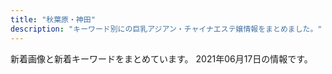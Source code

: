 ```yaml
---
title: "秋葉原・神田"
description: "キーワード別にの巨乳アジアン・チャイナエステ嬢情報をまとめました。"
---
```


新着画像と新着キーワードをまとめています。
2021年06月17日の情報です。

<DmmAffiliateIns />
<KeywordTable
  shops={
    [
    {
        "url": "http://yudokoro.xyz/",
        "station": "JR\u795e\u7530\u99c5\u5317\u53e3",
        "img_links": [
            "http://yudokoro.xyz/images/st/st_ao.jpg",
            "http://yudokoro.xyz/images/st/st_mimi.jpg",
            "http://yudokoro.xyz/images/st/st_miro.jpg",
            "http://yudokoro.xyz/images/st/st_yui.jpg",
            "http://yudokoro.xyz/images/header_main_visual3.jpg",
            "http://yudokoro.xyz/images/st/st_rena.jpg",
            "http://yudokoro.xyz/images/st/st_narumi.jpg",
            "http://yudokoro.xyz/images/st/st_ai.jpg",
            "http://yudokoro.xyz/images/st/st_yaya.jpg",
            "http://yudokoro.xyz/images/news_image.jpg",
            "http://yudokoro.xyz/images/st/st_rara.jpg",
            "http://yudokoro.xyz/images/header_main_visual1.jpg",
            "http://yudokoro.xyz/images/st/st_yuyu.jpg",
            "http://yudokoro.xyz/images/campaign.jpg",
            "http://yudokoro.xyz/images/concept.jpg",
            "http://yudokoro.xyz/images/st/st_momoka.jpg",
            "http://yudokoro.xyz/images/st/st_maya.jpg",
            "http://yudokoro.xyz/images/st/st_koko.jpg",
            "http://yudokoro.xyz/images/header_img.png",
            "http://yudokoro.xyz/images/st/st_hime.jpg",
            "http://yudokoro.xyz/images/st/st_hana.jpg",
            "http://yudokoro.xyz/images/st/st_miho.jpg",
            "http://yudokoro.xyz/images/st/st_yumi.jpg",
            "http://yudokoro.xyz/images/header_main_visual2.jpg"
        ],
        "keywords": {
            "E": 57,
            "C": 54,
            "G": 27,
            "D": 312,
            "F": 27
        },
        "name": "\u7652\u51e6\uff5e\u3086\u3069\u3053\u308d"
    },
    {
        "station": "JR\u79cb\u8449\u539f\u99c5\u662d\u548c\u901a\u308a\u53e3",
        "name": "\u5c11\u5973\u5b66\u5712",
        "url": "http://gakuen.jpest.net/",
        "img_links": [
            "http://gakuenadmin.jpest.net/uploads/2021/04/2021042704442715-e1619498692111.jpeg",
            "http://gakuenadmin.jpest.net/uploads/2021/04/2021042704423988.jpeg",
            "http://gakuen.jpest.net/images/c9.jpg",
            "http://gakuen.jpest.net/images/c5.jpg",
            "http://gakuenadmin.jpest.net/uploads/2020/11/g4.jpg",
            "http://gakuenadmin.jpest.net/uploads/2020/11/2020111707403491.jpg",
            "http://gakuen.jpest.net/images/c2.jpg",
            "http://gakuenadmin.jpest.net/uploads/2021/02/2021021404543031.jpg",
            "http://gakuen.jpest.net/images/c4.jpg",
            "http://gakuenadmin.jpest.net/uploads/2021/02/2021021405363587.jpeg",
            "http://gakuen.jpest.net/images/c8.jpg",
            "http://gakuenadmin.jpest.net/uploads/2021/03/2021032214491843-e1616424582330.jpeg",
            "http://gakuen.jpest.net/images/c6.jpg",
            "http://gakuenadmin.jpest.net/uploads/2020/11/202011170741460-e1613281451949.jpg",
            "http://gakuenadmin.jpest.net/uploads/2021/06/2021060914292026-e1623248971419.jpeg",
            "http://gakuen.jpest.net/images/c3.jpg",
            "http://gakuen.jpest.net/images/tel.png",
            "http://gakuenadmin.jpest.net/uploads/2021/05/2021051012490765-e1620650958463.jpeg",
            "http://gakuenadmin.jpest.net/uploads/2020/11/2020111905143846-e1619439547290.jpeg",
            "http://gakuenadmin.jpest.net/uploads/2021/05/2021051012493374-e1620650985115.jpeg",
            "http://gakuenadmin.jpest.net/uploads/2021/01/2021013104085726.jpg",
            "http://gakuenadmin.jpest.net/uploads/2021/04/2021042704474970.jpeg",
            "http://gakuenadmin.jpest.net/uploads/2020/11/2020111905172382.jpeg",
            "http://gakuen.jpest.net/images/c1.jpg",
            "http://gakuen.jpest.net/images/c10.jpg",
            "http://gakuen.jpest.net/images/c7.jpg",
            "http://gakuenadmin.jpest.net/uploads/2021/01/2021013104094765.jpg"
        ],
        "keywords": {
            "F": 1,
            "E": 1,
            "89": 2,
            "C": 1,
            "88": 1
        }
    },
    {
        "img_links": [
            "http://xn--vckg5a9gugx77p8s4b.biz/images/cg05.jpg",
            "http://xn--vckg5a9gugx77p8s4b.biz/images/t1.jpg",
            "http://xn--vckg5a9gugx77p8s4b.biz/images/cg06.jpg",
            "http://xn--vckg5a9gugx77p8s4b.biz/images/ret.jpg",
            "http://xn--vckg5a9gugx77p8s4b.biz/images/ret1.jpg",
            "http://xn--vckg5a9gugx77p8s4b.biz/images/fla.jpg",
            "http://xn--vckg5a9gugx77p8s4b.biz/images/cg04.jpg",
            "http://xn--vckg5a9gugx77p8s4b.biz/images/line.png",
            "http://xn--vckg5a9gugx77p8s4b.biz/images/cg02.jpg",
            "http://xn--vckg5a9gugx77p8s4b.biz/images/m40.jpg",
            "http://xn--vckg5a9gugx77p8s4b.biz/images/m60.jpg",
            "http://xn--vckg5a9gugx77p8s4b.biz/images/cg081.jpg",
            "http://xn--vckg5a9gugx77p8s4b.biz/images/cg07.jpg",
            "http://xn--vckg5a9gugx77p8s4b.biz/images/cg01.jpg",
            "http://xn--vckg5a9gugx77p8s4b.biz/images/cg051.jpg",
            "http://xn--vckg5a9gugx77p8s4b.biz/images/m50.jpg",
            "http://xn--vckg5a9gugx77p8s4b.biz/images/rot.jpg",
            "http://xn--vckg5a9gugx77p8s4b.biz/images/t3.jpg",
            "http://xn--vckg5a9gugx77p8s4b.biz/images/m20.jpg",
            "http://xn--vckg5a9gugx77p8s4b.biz/images/cg021.jpg",
            "http://xn--vckg5a9gugx77p8s4b.biz/images/cg03.jpg",
            "http://xn--vckg5a9gugx77p8s4b.biz/images/m30.jpg",
            "http://xn--vckg5a9gugx77p8s4b.biz/images/cg09.jpg",
            "http://xn--vckg5a9gugx77p8s4b.biz/images/cg091.jpg",
            "http://xn--vckg5a9gugx77p8s4b.biz/images/cg101.jpg",
            "http://xn--vckg5a9gugx77p8s4b.biz/images/m10.jpg",
            "http://xn--vckg5a9gugx77p8s4b.biz/images/act.jpg",
            "http://xn--vckg5a9gugx77p8s4b.biz/images/t5.jpg",
            "http://xn--vckg5a9gugx77p8s4b.biz/images/ltb.jpg",
            "http://xn--vckg5a9gugx77p8s4b.biz/images/cg10.jpg",
            "http://xn--vckg5a9gugx77p8s4b.biz/images/cg061.jpg",
            "http://xn--vckg5a9gugx77p8s4b.biz/images/top.jpg",
            "http://xn--vckg5a9gugx77p8s4b.biz/images/cg041.jpg",
            "http://xn--vckg5a9gugx77p8s4b.biz/images/no.png",
            "http://xn--vckg5a9gugx77p8s4b.biz/images/t2.jpg",
            "http://xn--vckg5a9gugx77p8s4b.biz/images/cg08.jpg",
            "http://xn--vckg5a9gugx77p8s4b.biz/images/lab.jpg",
            "http://xn--vckg5a9gugx77p8s4b.biz/images/t4.jpg"
        ],
        "url": "http://xn--vckg5a9gugx77p8s4b.biz/",
        "station": "JR\u79cb\u8449\u539f\u99c5\u662d\u548c\u901a\u308a\u53e3",
        "name": "\u82b1\u6c34\u6728",
        "keywords": {
            "D": 2,
            "G": 1,
            "86": 7,
            "88": 2,
            "87": 1,
            "E": 5,
            "F": 2
        }
    },
    {
        "name": "\u8776",
        "station": "JR\u795e\u7530\u99c5\u897f\u53e3",
        "img_links": [
            "http://chou-massage.work/sp/img/mo.png",
            "http://chou-massage.work/sp/img/sta12.jpg",
            "http://chou-massage.work/img/koko_468x60.png",
            "http://chou-massage.work/sp/img/sta3.jpg",
            "http://chou-massage.work/sp/img/sta18.jpg",
            "http://chou-massage.work/sp/img/st2.jpg",
            "http://chou-massage.work/img/st2.jpg",
            "http://chou-massage.work/img/sta12.jpg",
            "http://chou-massage.work/img/sta14.jpg",
            "http://chou-massage.work/img/st18.jpg",
            "http://chou-massage.work/sp/img/botton.jpg",
            "http://chou-massage.work/img/sta2.jpg",
            "http://chou-massage.work/sp/img/sta7.jpg",
            "http://chou-massage.work/sp/img/sta2.jpg",
            "http://chou-massage.work/sp/img/sta15.jpg",
            "http://chou-massage.work/img/st4.jpg",
            "http://chou-massage.work/img/sta7.jpg",
            "http://chou-massage.work/sp/img/st3.jpg",
            "http://chou-massage.work/sp/img/st18.jpg",
            "http://chou-massage.work/img/fla-1.jpg",
            "http://chou-massage.work/img/fla-3.jpg",
            "http://chou-massage.work/img/st1.jpg",
            "http://chou-massage.work/sp/img/st4.jpg",
            "http://chou-massage.work/img/st15.jpg",
            "http://chou-massage.work/img/fla-2.jpg",
            "http://chou-massage.work/img/st7.jpg",
            "http://chou-massage.work/sp/img/st14.jpg",
            "http://chou-massage.work/sp/img/koko_468x60.png",
            "http://chou-massage.work/img/mo.png",
            "http://chou-massage.work/img/st14.jpg",
            "http://chou-massage.work/img/sta3.jpg",
            "http://chou-massage.work/sp/img/fla-2.jpg",
            "http://chou-massage.work/sp/img/sta14.jpg",
            "http://chou-massage.work/img/sta18.jpg",
            "http://chou-massage.work/img/botton.jpg",
            "http://chou-massage.work/sp/img/st1.jpg",
            "http://chou-massage.work/img/sta1.jpg",
            "http://chou-massage.work/sp/img/st12.jpg",
            "http://chou-massage.work/img/sta15.jpg",
            "http://chou-massage.work/sp/img/fla-1.jpg",
            "http://chou-massage.work/img/sta4.jpg",
            "http://chou-massage.work/sp/img/sta4.jpg",
            "http://chou-massage.work/img/acc.jpg",
            "http://chou-massage.work/sp/img/sta1.jpg",
            "http://chou-massage.work/img/st12.jpg",
            "http://chou-massage.work/sp/img/acc.jpg",
            "http://chou-massage.work/img/st3.jpg",
            "http://chou-massage.work/sp/img/fla-3.jpg",
            "http://chou-massage.work/sp/img/st7.jpg",
            "http://chou-massage.work/sp/img/st15.jpg"
        ],
        "url": "http://chou-massage.work/",
        "keywords": {
            "85": 8,
            "D": 14,
            "88": 2,
            "E": 4,
            "F": 2,
            "86": 12,
            "C": 38,
            "87": 4
        }
    },
    {
        "img_links": [
            "http://nene-kanda.net/images/st/st_miki.jpg",
            "http://nene-kanda.net/images/st/st_saki.jpg",
            "http://nene-kanda.net/images/st/st_mie.jpg",
            "http://nene-kanda.net/images/st/st_mao.jpg",
            "http://nene-kanda.net/images/st/st_mimi.jpg",
            "http://nene-kanda.net/images/st/st_hitomi.jpg",
            "http://nene-kanda.net/images/st/st_rumi.jpg",
            "http://nene-kanda.net/images/1.jpg",
            "http://nene-kanda.net/images/2.jpg",
            "http://nene-kanda.net/images/share/pagetop.png",
            "http://nene-kanda.net/images/st/st_marumi.jpg",
            "http://nene-kanda.net/images/st/st_mirei.jpg",
            "http://nene-kanda.net/images/3.jpg",
            "http://nene-kanda.net/images/st/st_ruru.jpg",
            "http://nene-kanda.net/images/topimage/subimage.jpg",
            "http://nene-kanda.net/images/share/sptel.png",
            "http://nene-kanda.net/images/topimage/topimage.jpg",
            "http://nene-kanda.net/images/share/tel.png",
            "http://nene-kanda.net/images/4.jpg"
        ],
        "station": "JR\u795e\u7530\u99c5\u5317\u53e3",
        "keywords": {
            "F": 4,
            "E": 4,
            "C": 44,
            "D": 18
        },
        "name": "NeNe\uff5e\u30cd\u30cd\uff5e",
        "url": "http://nene-kanda.net/index.html"
    },
    {
        "img_links": [
            "https://mizuno-koi.com/wp-content/uploads/2021/03/897261mizunoko.jpg",
            "https://mizuno-koi.com/wp-content/uploads/2021/05/45678976mizunoko.jpg",
            "https://mizuno-koi.com/wp-content/themes/este/img/top-img01a.png",
            "https://mizuno-koi.com/wp-content/themes/este/img/top-img02e.png",
            "https://mizuno-koi.com/wp-content/themes/este/img/4.jpg",
            "https://mizuno-koi.com/wp-content/uploads/2021/03/9876543mizunoko.jpg",
            "https://mizuno-koi.com/wp-content/uploads/2021/06/2111mizunoko.jpg",
            "https://mizuno-koi.com/wp-content/uploads/2019/12/121mizunoko.jpg",
            "https://mizuno-koi.com/wp-content/uploads/2019/06/WechatIMG506.jpeg",
            "https://mizuno-koi.com/wp-content/uploads/2019/12/345678976mizunoko.jpg",
            "https://mizuno-koi.com/wp-content/themes/este/img/1.jpg",
            "https://mizuno-koi.com/wp-content/themes/este/img/call.png",
            "https://mizuno-koi.com/wp-content/uploads/2019/04/89765241mizunoko.jpg",
            "https://mizuno-koi.com/wp-content/uploads/2019/12/21897mizunoko.jpg",
            "https://mizuno-koi.com/wp-content/themes/este/img/top-img04.png",
            "https://mizuno-koi.com/wp-content/themes/este/img/2.jpg",
            "https://mizuno-koi.com/wp-content/uploads/2021/05/87652178mizunoko.jpg",
            "https://mizuno-koi.com/wp-content/themes/este/img/tel_footer.png",
            "https://mizuno-koi.com/wp-content/themes/este/img/3.jpg",
            "https://mizuno-koi.com/wp-content/uploads/2021/03/2111mizunoko.jpg",
            "https://mizuno-koi.com/wp-content/uploads/2021/03/32121mizunoko.jpg",
            "https://mizuno-koi.com/wp-content/themes/este/img/top-img03.png",
            "https://mizuno-koi.com/wp-content/uploads/2019/12/21mizunoko.jpg",
            "https://mizuno-koi.com/wp-content/uploads/2020/01/211mizunoko.jpg",
            "https://mizuno-koi.com/wp-content/themes/este/img/top-img01.png",
            "https://mizuno-koi.com/wp-content/uploads/2021/05/8761iyashinoizumi.jpg",
            "https://mizuno-koi.com/wp-content/themes/este/img/tel_header.png",
            "https://mizuno-koi.com/wp-content/themes/este/img/top-img01b.png"
        ],
        "keywords": {
            "C": 7,
            "E": 7,
            "D": 28
        },
        "name": "\u6c34\u306e\u604b",
        "station": "JR\u795e\u7530\u99c5\u5357\u53e3",
        "url": "https://mizuno-koi.com/"
    },
    {
        "url": "http://belire.este.work/",
        "img_links": [
            "http://belire.este.work/nav-004.png",
            "http://belire.este.work/nav-006.png",
            "http://belire.este.work/nav-002.png",
            "http://belire.este.work/2/uploadimg/1610605503.jpg",
            "http://belire.este.work/2/uploadimg/1610605644.jpg",
            "http://belire.este.work/nav-001.png",
            "http://belire.este.work/2/uploadimg/1610605371.jpg",
            "http://belire.este.work/2/uploadimg/1610605742.jpg",
            "http://belire.este.work/2/uploadimg/1610605615.jpg",
            "http://belire.este.work/nav-005.png",
            "http://belire.este.work/tel.png",
            "http://belire.este.work/2/uploadimg/1610605582.jpg",
            "http://belire.este.work/2/uploadimg/1615208613.jpg",
            "http://belire.este.work/no.png",
            "http://belire.este.work/s.jpg",
            "http://belire.este.work/2/uploadimg/1610605548.jpg",
            "http://belire.este.work/nav-003.png",
            "http://belire.este.work/2/uploadimg/1617950122.jpg",
            "http://belire.este.work/2/uploadimg/1610605894.jpg",
            "http://belire.este.work/2/uploadimg/1610605976.jpg",
            "http://belire.este.work/2/uploadimg/1610605808.jpg",
            "http://belire.este.work/2/uploadimg/1610605781.jpg",
            "http://belire.este.work/2/uploadimg/1610605327.jpg",
            "http://belire.este.work/2/uploadimg/1610605467.jpg",
            "http://belire.este.work/2/uploadimg/1615207989.jpeg"
        ],
        "station": "JR\u79cb\u8449\u539f\u99c5\u662d\u548c\u901a\u308a\u53e3",
        "keywords": {
            "D": 13,
            "83": 1,
            "98": 1,
            "G": 1,
            "C": 1,
            "86": 14,
            "\u30bb\u30af\u30b7\u30fc": 1
        },
        "name": "BELIRE \uff5e\u30d9\u30ea\u30fc\u30eb\uff5e"
    },
    {
        "keywords": {
            "92": 10,
            "C": 20,
            "\u30bb\u30af\u30b7\u30fc": 8,
            "85": 10,
            "D": 30,
            "E": 20,
            "89": 10,
            "86": 20,
            "87": 20
        },
        "station": "JR\u79cb\u8449\u539f\u99c5\u662d\u548c\u901a\u308a\u53e3",
        "name": "\u30e9\u30d6\u30ac\u30fc\u30c7\u30f3",
        "url": "https://love-garden.jp/",
        "img_links": [
            "https://love-garden.jp/wp-content/uploads/2018/03/tomo24.jpg",
            "https://love-garden.jp/wp-content/uploads/2020/11/2_pc.png",
            "https://love-garden.jp/wp-content/uploads/2016/10/08.png",
            "https://love-garden.jp/img/about/oil2.png",
            "https://love-garden.jp/wp-content/uploads/2020/10/sayaka23.jpg",
            "https://love-garden.jp/images/staff/yumi22.jpg",
            "https://love-garden.jp/img/about/akasuri.png",
            "https://love-garden.jp/wp-content/uploads/2013/06/P1020319_s.jpg",
            "https://love-garden.jp/wp-content/uploads/2020/10/shot.png",
            "https://love-garden.jp/images/staff/kiki.jpg",
            "https://love-garden.jp/wp-content/uploads/2020/10/entrance02-830x553.png",
            "https://love-garden.jp/wp-content/uploads/2016/12/07-550x400.png",
            "https://love-garden.jp/wp-content/uploads/2020/10/shot-550x400.png",
            "https://love-garden.jp/wp-content/uploads/2021/05/yumi22.jpg",
            "https://love-garden.jp/images/staff/satomi22.png",
            "https://love-garden.jp/wp-content/uploads/2021/05/mio22_edit.jpg",
            "https://love-garden.jp/images/staff/sayaka23.jpg",
            "https://love-garden.jp/img/about/awasentai.png",
            "https://love-garden.jp/wp-content/uploads/2017/03/06.png",
            "https://love-garden.jp/img/room/entrance01.png",
            "https://love-garden.jp/wp-content/uploads/2015/05/lovegardendefault.jpg",
            "https://love-garden.jp/wp-content/uploads/2020/10/ElGEs4UUcAATW6J.jpg",
            "https://love-garden.jp/images/staff/sera23.png",
            "https://love-garden.jp/wp-content/uploads/2020/11/5_pc.png",
            "https://love-garden.jp/wp-content/uploads/2020/10/ElGEs4UUcAATW6J-830x1107.jpg",
            "https://love-garden.jp/img/about/oil1.png",
            "https://love-garden.jp/wp-content/uploads/2016/08/11.jpg",
            "https://love-garden.jp/img/room/entrance02.png",
            "https://love-garden.jp/wp-content/uploads/2020/10/satomi22.png",
            "https://love-garden.jp/images/staff/mio22_edit.jpg",
            "https://love-garden.jp/wp-content/uploads/2020/10/entrance02.png",
            "https://love-garden.jp/wp-content/uploads/2020/10/ElGEs4UUcAATW6J-550x400.jpg",
            "https://love-garden.jp/wp-content/uploads/2020/10/shot-830x576.png",
            "https://love-garden.jp/wp-content/uploads/2020/11/kiki.jpg",
            "https://love-garden.jp/images/staff/tomo.jpg",
            "https://love-garden.jp/wp-content/uploads/2020/10/sera23.jpg",
            "https://love-garden.jp/wp-content/uploads/2016/12/07.png"
        ]
    },
    {
        "station": "JR\u795e\u7530\u99c5\u5317\u53e3",
        "img_links": [
            "http://kenkoubo.link/wp-content/uploads/2017/03/09.jpg",
            "http://kenkoubo.link/wp-content/themes/template-salon2/images/info.png",
            "http://kenkoubo.link/wp-content/themes/template-salon2/images/camp-bnr2.png",
            "http://kenkoubo.link/wp-content/themes/template-salon2/images/telm.png",
            "http://kenkoubo.link/wp-content/uploads/2020/11/yuko_image_syusei-1-250x375.jpg",
            "http://kenkoubo.link/wp-content/uploads/2017/03/05-1-250x375.jpg",
            "http://kenkoubo.link/wp-content/uploads/2017/03/08.jpg",
            "http://kenkoubo.link/wp-content/themes/template-salon2/images/camp-bnr4.png",
            "http://kenkoubo.link/wp-content/themes/template-salon2/images/05.jpg",
            "http://kenkoubo.link/wp-content/uploads/2019/05/ai_image_1_syusei-900x1600.jpeg",
            "http://kenkoubo.link/wp-content/uploads/2019/05/rin_image_1_syusei-250x375.jpeg",
            "http://kenkoubo.link/wp-content/uploads/2017/03/05a.jpg",
            "http://kenkoubo.link/wp-content/themes/template-salon2/images/pickup-ttl.png",
            "http://kenkoubo.link/wp-content/uploads/2019/05/rin_image_1_syusei-900x1600.jpeg",
            "http://kenkoubo.link/wp-content/themes/template-salon2/images/pickup-frame.png",
            "http://kenkoubo.link/wp-content/uploads/2017/03/03-1-250x375.jpg",
            "http://kenkoubo.link/wp-content/themes/template-salon2/images/info2.png",
            "http://kenkoubo.link/wp-content/uploads/2017/03/05.jpg",
            "https://www.mens-anavi.com/img/mens-esthe1.png",
            "http://kenkoubo.link/wp-content/uploads/2019/05/ai_image_1_syusei-250x375.jpeg",
            "http://kenkoubo.link/wp-content/uploads/2017/03/07-1.jpg",
            "http://kenkoubo.link/wp-content/uploads/2021/03/ayaka_4.jpeg",
            "http://kenkoubo.link/wp-content/uploads/2017/03/08a.jpg",
            "http://kenkoubo.link/wp-content/themes/template-salon2/images/camp-bnr3.png",
            "http://kenkoubo.link/wp-content/uploads/2017/03/05-1.jpg",
            "http://kenkoubo.link/wp-content/uploads/2017/03/03-1.jpg",
            "http://kenkoubo.link/wp-content/themes/template-salon2/images/slider1.jpg",
            "http://kenkoubo.link/wp-content/uploads/2021/03/ayaka_01-250x375.jpeg",
            "http://kenkoubo.link/wp-content/themes/template-salon2/images/camp-bnr.png",
            "http://es-tsudanuma.com/wp-content/uploads/2016/10/massage-de_88_31.jpg",
            "http://kenkoubo.link/wp-content/uploads/2020/11/yuko_image_syusei-1.jpg",
            "http://kenkoubo.link/wp-content/uploads/2021/03/ayaka_01-900x1201.jpeg",
            "http://kenkoubo.link/wp-content/themes/template-salon2/images/08.jpg",
            "http://kenkoubo.link/wp-content/themes/template-salon2/images/03.jpg",
            "http://kenkoubo.link/wp-content/uploads/2021/03/ayaka_4-300x400.jpeg",
            "http://kenkoubo.link/wp-content/uploads/2017/03/08-250x375.jpg",
            "http://kenkoubo.link/wp-content/themes/template-salon2/images/news-ttl.png",
            "http://kenkoubo.link/wp-content/uploads/2017/03/08-2.jpg"
        ],
        "url": "http://kenkoubo.link",
        "keywords": {
            "88": 4,
            "90": 2,
            "C": 8,
            "85": 2,
            "89": 4,
            "D": 6,
            "86": 2
        },
        "name": "\u5065\u5eb7\u574a"
    },
    {
        "station": "JR\u795e\u7530\u99c5\u5317\u53e3",
        "img_links": [
            "http://junpu.jpest.net/images/footer.jpg",
            "http://junpuadmin.jpest.net/uploads/2021/03/5.jpeg",
            "http://junpu.jpest.net/images/sys.png",
            "http://junpuadmin.jpest.net/uploads/2021/04/FF662B56-20CE-482B-9517-98A6DB2CC26A-e1619497814830.jpeg",
            "http://junpuadmin.jpest.net/uploads/2021/03/9D21D2BE-93E6-4BA6-A5ED-CE87FADAEED5-e1617202846703.jpeg",
            "http://junpuadmin.jpest.net/uploads/2021/03/641F6A7D-7990-40AA-AE7C-380F7849AD7D-e1617202823729.jpeg",
            "http://junpu.jpest.net/images/tiao.jpg",
            "http://junpuadmin.jpest.net/uploads/2021/04/553AF37D-7AB5-42D8-81C8-0BFF8A42C3A0-e1619497784482.jpeg",
            "http://junpuadmin.jpest.net/uploads/2021/03/3-1.jpeg",
            "http://junpu.jpest.net/images/head.jpg",
            "http://junpu.jpest.net/images/b1.jpg",
            "http://junpuadmin.jpest.net/uploads/2021/03/2.jpeg",
            "http://junpuadmin.jpest.net/uploads/2021/03/7.jpeg",
            "http://junpuadmin.jpest.net/uploads/2021/04/5958DE27-066A-4782-B520-C093141DC898.jpeg",
            "http://junpu.jpest.net/images/tt.jpg",
            "http://junpuadmin.jpest.net/uploads/2021/05/7E5BBF8A-03C2-400D-ADFB-CD31D0419175-e1620651829966.jpeg",
            "http://junpu.jpest.net/images/telhead.jpg",
            "http://junpuadmin.jpest.net/uploads/2021/03/6.jpeg",
            "http://junpuadmin.jpest.net/uploads/2021/05/CA1470F1-778B-4224-B6DC-D7AEF7F2CD8C-e1620652051444.jpeg",
            "http://junpuadmin.jpest.net/uploads/2021/05/523D3BC3-8159-4983-A1AB-E39505943B34-e1620651804304.jpeg",
            "http://junpu.jpest.net/images/r4.jpg",
            "http://junpu.jpest.net/images/telb1.jpg"
        ],
        "keywords": {
            "C": 3,
            "87": 1,
            "D": 1,
            "90": 1,
            "88": 2
        },
        "url": "http://junpu.jpest.net/",
        "name": "\u795e\u7530\u5b66\u5712"
    },
    {
        "station": "\u6d45\u8349\u6a4b\u99c5",
        "url": "http://yume-massage.info/",
        "img_links": [
            "http://yume-massage.info/img/sta1.jpg",
            "http://yume-massage.info/sp/img/s10.jpg",
            "http://yume-massage.info/img/nos.jpg",
            "http://yume-massage.info/img/r9.jpg",
            "http://yume-massage.info/img/st10.jpg",
            "http://yume-massage.info/img/st3.jpg",
            "http://yume-massage.info/img/s7.jpg",
            "http://yume-massage.info/img/st4.jpg",
            "http://yume-massage.info/img/st7.jpg",
            "http://yume-massage.info/sp/img/add.jpg",
            "http://yume-massage.info/sp/img/botton.jpg",
            "http://yume-massage.info/img/s9.jpg",
            "http://yume-massage.info/sp/img/info.jpg",
            "http://yume-massage.info/sp/img/t-o.jpg",
            "http://yume-massage.info/sp/img/s8.jpg",
            "http://yume-massage.info/img/sta9.jpg",
            "http://yume-massage.info/sp/img/s9.jpg",
            "http://yume-massage.info/img/head.jpg",
            "http://yume-massage.info/img/mo.png",
            "http://yume-massage.info/img/head2.jpg",
            "http://yume-massage.info/sp/img/s7.jpg",
            "http://yume-massage.info/sp/img/pic.jpg",
            "http://yume-massage.info/sp/img/t-s.jpg",
            "http://yume-massage.info/sp/img/cam.jpg",
            "http://yume-massage.info/sp/img/tel.jpg",
            "http://yume-massage.info/img/sta8.jpg",
            "http://yume-massage.info/sp/img/s6.jpg",
            "http://yume-massage.info/sp/img/s4.jpg",
            "http://yume-massage.info/img/sta7.jpg",
            "http://yume-massage.info/img/botton.jpg",
            "http://yume-massage.info/img/s6.jpg",
            "http://yume-massage.info/sp/img/t-r.jpg",
            "http://yume-massage.info/img/s4.jpg",
            "http://yume-massage.info/sp/img/t-t.jpg",
            "http://yume-massage.info/sp/img/pc.jpg",
            "http://yume-massage.info/sp/img/sys.jpg",
            "http://yume-massage.info/img/xmas.png",
            "http://yume-massage.info/img/s8.jpg",
            "http://yume-massage.info/sp/img/kan.jpg",
            "http://yume-massage.info/img/st8.jpg",
            "http://yume-massage.info/sp/img/add2.jpg",
            "http://yume-massage.info/img/st5.jpg",
            "http://yume-massage.info/sp/img/p-6.jpg",
            "http://yume-massage.info/sp/img/tit.jpg",
            "http://yume-massage.info/img/sta10.jpg",
            "http://yume-massage.info/img/st1.jpg",
            "http://yume-massage.info/sp/img/p-10.jpg",
            "http://yume-massage.info/sp/img/time.jpg",
            "http://yume-massage.info/img/st6.jpg",
            "http://yume-massage.info/img/s10.jpg",
            "http://yume-massage.info/img/sta6.jpg",
            "http://yume-massage.info/img/sta4.jpg",
            "http://yume-massage.info/sp/img/s1.jpg",
            "http://yume-massage.info/img/st06.jpg",
            "http://yume-massage.info/img/st9.jpg",
            "http://yume-massage.info/sp/img/t-a.jpg",
            "http://yume-massage.info/sp/img/p-9.jpg",
            "http://yume-massage.info/img/kan.jpg",
            "http://yume-massage.info/img/s1.jpg",
            "http://yume-massage.info/img/st2.jpg"
        ],
        "keywords": {
            "84": 3,
            "87": 6,
            "86": 3,
            "85": 2,
            "88": 3,
            "E": 7,
            "D": 7,
            "C": 20
        },
        "name": "\u5922"
    },
    {
        "keywords": {
            "88": 4,
            "F": 4,
            "E": 2,
            "91": 3,
            "87": 6,
            "C": 25,
            "H": 1,
            "D": 9,
            "85": 9,
            "86": 2
        },
        "station": "JR\u795e\u7530\u99c5\u897f\u53e3",
        "img_links": [
            "http://genkidou.work/sp/img/cam.jpg",
            "http://genkidou.work/sp/img/st28.jpg",
            "http://genkidou.work/img/fla-3.jpg",
            "http://genkidou.work/sp/img/acc5.jpg",
            "http://genkidou.work/img/sta2.jpg",
            "http://genkidou.work/sp/img/st27.jpg",
            "http://genkidou.work/sp/img/p10.jpg",
            "http://genkidou.work/img/sta16.jpg",
            "http://genkidou.work/img/st2.jpg",
            "http://genkidou.work/sp/img/acc3.jpg",
            "http://genkidou.work/img/acc1.jpg",
            "http://genkidou.work/img/fla.jpg",
            "http://genkidou.work/sp/img/pic.jpg",
            "http://genkidou.work/sp/img/t-a.jpg",
            "http://genkidou.work/sp/img/acc6.jpg",
            "http://genkidou.work/sp/img/acc1.jpg",
            "http://genkidou.work/sp/img/p30.jpg",
            "http://genkidou.work/sp/img/add.jpg",
            "http://genkidou.work/sp/img/st2.jpg",
            "http://genkidou.work/img/sta22.jpg",
            "http://genkidou.work/img/sta27.jpg",
            "http://genkidou.work/img/fla-2.jpg",
            "http://genkidou.work/img/st30.jpg",
            "http://genkidou.work/img/st0011.jpg",
            "http://genkidou.work/sp/img/koko_234x60.png",
            "http://genkidou.work/img/nos.jpg",
            "http://genkidou.work/img/s1.jpg",
            "http://genkidou.work/img/st030.jpg",
            "http://genkidou.work/img/st27.jpg",
            "http://genkidou.work/img/st22.jpg",
            "http://genkidou.work/sp/img/t-t.jpg",
            "http://genkidou.work/img/sta20.jpg",
            "http://genkidou.work/img/s5.jpg",
            "http://genkidou.work/sp/img/acc2.jpg",
            "http://genkidou.work/img/st28.jpg",
            "http://genkidou.work/img/head.jpg",
            "http://genkidou.work/sp/img/info.jpg",
            "http://genkidou.work/img/mo.png",
            "http://genkidou.work/sp/img/t-s.jpg",
            "http://genkidou.work/sp/img/acc4.jpg",
            "http://genkidou.work/img/sta28.jpg",
            "http://genkidou.work/sp/img/st22.jpg",
            "http://genkidou.work/img/st010.jpg",
            "http://genkidou.work/img/sta6.jpg",
            "http://genkidou.work/img/acc4.jpg",
            "http://genkidou.work/img/s4.jpg",
            "http://genkidou.work/img/acc3.jpg",
            "http://genkidou.work/sp/img/st10.jpg",
            "http://genkidou.work/img/sta30.jpg",
            "http://genkidou.work/img/body2.jpg",
            "http://genkidou.work/sp/img/t-o.jpg",
            "http://genkidou.work/sp/img/sch.jpg",
            "http://genkidou.work/img/sta11.jpg",
            "http://genkidou.work/img/fla-1.jpg",
            "http://genkidou.work/img/botton.jpg",
            "http://genkidou.work/sp/img/st11.jpg",
            "http://genkidou.work/img/koko_468x60.png",
            "http://genkidou.work/sp/img/pc.jpg",
            "http://genkidou.work/sp/img/st20.jpg",
            "http://genkidou.work/sp/img/st16.jpg",
            "http://genkidou.work/sp/img/time.jpg",
            "http://genkidou.work/img/acc6.jpg",
            "http://genkidou.work/sp/img/st30.jpg",
            "http://genkidou.work/img/sta10.jpg",
            "http://genkidou.work/sp/img/t-r.jpg",
            "http://genkidou.work/img/st6.jpg",
            "http://genkidou.work/sp/img/st6.jpg",
            "http://genkidou.work/img/s2.jpg",
            "http://genkidou.work/sp/img/sys.jpg",
            "http://genkidou.work/img/st011.jpg",
            "http://genkidou.work/sp/img/botton.jpg",
            "http://genkidou.work/img/st16.jpg",
            "http://genkidou.work/img/st20.jpg",
            "http://genkidou.work/sp/img/tel.jpg",
            "http://genkidou.work/sp/img/tit.jpg",
            "http://genkidou.work/sp/img/p28.jpg",
            "http://genkidou.work/img/acc2.jpg",
            "http://genkidou.work/img/acc5.jpg"
        ],
        "name": "\u5143\u6c17\u5802\uff5e\u3052\u3093\u304d\u3069\u3046\uff5e",
        "url": "http://genkidou.work/"
    },
    {
        "name": "\u604b\u306e\u65e5",
        "img_links": [
            "http://esthe-aroma.pink/img/m4.jpg",
            "http://esthe-aroma.pink/img/cg011.jpg",
            "http://esthe-aroma.pink/img/m60.jpg",
            "http://esthe-aroma.pink/img/cg06.jpg",
            "http://esthe-aroma.pink/img/m5.jpg",
            "http://esthe-aroma.pink/img/m30.jpg",
            "http://esthe-aroma.pink/img/cg021.jpg",
            "http://esthe-aroma.pink/img/cg02.jpg",
            "http://esthe-aroma.pink/img/cg01.jpg",
            "http://esthe-aroma.pink/img/m2.jpg",
            "http://esthe-aroma.pink/img/m6.jpg",
            "http://esthe-aroma.pink/img/cg03.jpg",
            "http://esthe-aroma.pink/img/m1.jpg",
            "http://esthe-aroma.pink/img/cg05.jpg",
            "http://esthe-aroma.pink/img/no.png",
            "http://esthe-aroma.pink/img/stan.png",
            "http://esthe-aroma.pink/img/m10.jpg",
            "http://esthe-aroma.pink/img/cg07.jpg",
            "http://esthe-aroma.pink/img/fla.jpg",
            "http://esthe-aroma.pink/img/top.jpg",
            "http://esthe-aroma.pink/img/m3.jpg",
            "http://esthe-aroma.pink/img/cg04.jpg",
            "http://esthe-aroma.pink/img/noo.png",
            "http://esthe-aroma.pink/img/m20.jpg"
        ],
        "keywords": {
            "C": 2,
            "D": 4,
            "E": 1,
            "86": 4,
            "85": 2,
            "87": 1
        },
        "url": "http://esthe-aroma.pink/",
        "station": "JR\u795e\u7530\u99c5\u6771\u53e3"
    },
    {
        "url": "http://relife.jpest.net/",
        "img_links": [
            "http://relifeadmin.jpest.net/uploads//2021/03/4082C373-F43B-4FF9-9F7D-0C0C02162F15.jpeg",
            "http://relifeadmin.jpest.net/uploads//2020/10/D81CC5DA-612A-4552-9C4C-145DABF87A82-e1603797285723.jpeg",
            "http://relifeadmin.jpest.net/uploads//2020/10/1A4C09F7-F63F-4224-B24D-9E199A9A4BDA.jpeg",
            "http://relifeadmin.jpest.net/uploads//2021/03/A7B9063B-BE9C-42C3-B5B8-39B0E93D461D-e1616414911549.jpeg",
            "http://relife.jpest.net/images/04.jpg",
            "http://relifeadmin.jpest.net/uploads//2021/03/31F3171B-05C9-4017-9EDC-8B1230FFFA5E-e1616413792413.jpeg",
            "http://relifeadmin.jpest.net/uploads//2021/03/6A526146-BB8D-45A4-A864-42633965DBF0-e1616413783381.jpeg",
            "http://relife.jpest.net/images/02.jpg",
            "http://relifeadmin.jpest.net/uploads//2021/01/IMG_2171.jpg",
            "http://relife.jpest.net/images/tt.jpg",
            "http://relifeadmin.jpest.net/uploads//2021/03/1.jpeg",
            "http://relifeadmin.jpest.net/uploads//2021/03/E6F9C65A-E4D0-41BD-839F-6AFE58551E3A.jpeg",
            "http://relifeadmin.jpest.net/uploads//2020/10/C74DC003-B774-4423-93B4-733B4938F550.jpeg",
            "http://relifeadmin.jpest.net/uploads//2021/03/322B13E6-26A1-40C3-9EC9-427DE29CA167-e1619436493283.jpeg",
            "http://relifeadmin.jpest.net/uploads//2020/10/5AD15672-AEE6-4A0A-9CCF-259E75905FCF-e1603711283848.jpeg",
            "http://relife.jpest.net/images/mobile.jpg",
            "http://relifeadmin.jpest.net/uploads//2021/04/0632FFC8-93C8-4F1D-88BD-364C2CA3AAD9-e1619436169369.jpeg",
            "http://relife.jpest.net/images/03.jpg",
            "http://relifeadmin.jpest.net/uploads//2020/10/9D16F01A-1354-462D-9558-9F957927EF44.jpeg",
            "http://relifeadmin.jpest.net/uploads//2021/04/1.jpg",
            "http://relifeadmin.jpest.net/uploads//2021/03/F6CA5A16-B99E-496D-AB73-DFFE18A4E0B9.jpeg",
            "http://relifeadmin.jpest.net/uploads//2020/10/940B0844-F20E-4D4A-B215-E5BA5372B8E8.jpeg",
            "http://relife.jpest.net/images/033.jpg",
            "http://relifeadmin.jpest.net/uploads//2021/03/F1762422-EC67-4A1B-A086-46A0FE212F54-e1616414141494.jpeg"
        ],
        "name": "Relife\uff5e\u30ea\u30e9\u30a4\u30d5\uff5e",
        "station": "JR\u79cb\u8449\u539f\u99c5\u662d\u548c\u901a\u308a\u53e3",
        "keywords": {
            "C": 15,
            "85": 8,
            "E": 11
        }
    },
    {
        "img_links": [],
        "station": "JR\u6d45\u8349\u6a4b\u99c5\u6771\u53e3",
        "url": "http://ainsel.tyo.ac/",
        "name": "Ainsel\u30fb\u30a8\u30a4\u30f3\u30bb\u30eb",
        "keywords": {}
    },
    {
        "name": "\u5143\u6c17\u30e2\u30ea\u30e2\u30ea",
        "img_links": [
            "http://genki-morix2.asia/img/botton.png",
            "http://genki-morix2.asia/img/a.png",
            "http://genki-morix2.asia/img/sta59.jpg",
            "http://genki-morix2.asia/img/sta55.jpg",
            "http://genki-morix2.asia/img/sta51.jpg",
            "http://genki-morix2.asia/img/st47.jpg",
            "http://genki-morix2.asia/img/no-photo-newface.jpg",
            "http://genki-morix2.asia/img/st52.jpg",
            "http://genki-morix2.asia/img/Q.png",
            "http://genki-morix2.asia/img/st51.jpg",
            "http://genki-morix2.asia/img/st30.jpg",
            "http://genki-morix2.asia/img/st16.jpg",
            "http://genki-morix2.asia/img/st051.jpg",
            "http://genki-morix2.asia/img/sta47.jpg",
            "http://genki-morix2.asia/img/st55.jpg",
            "http://genki-morix2.asia/img/i.png",
            "http://genki-morix2.asia/img/st59.jpg"
        ],
        "url": "http://genki-morix2.asia/",
        "station": "JR\u795e\u7530\u99c5\u6771\u53e3",
        "keywords": {
            "88": 3,
            "C": 9,
            "87": 7,
            "84": 2,
            "85": 3
        }
    },
    {
        "station": "JR\u795e\u7530\u99c5\u897f\u53e3",
        "url": "https://kanda-on.work/",
        "name": "\u6e29",
        "img_links": [
            "https://kanda-on.work/images/st/st_natsuko.jpg",
            "https://kanda-on.work/images/st/st_rio.jpg",
            "https://kanda-on.work/images/st/st_mika2.jpg",
            "https://kanda-on.work/images/st/st_koko.jpg",
            "https://kanda-on.work/images/st/st_mika.jpg",
            "https://kanda-on.work/images/st/st_haruka.jpg",
            "https://kanda-on.work/images/st/st_rara.jpg",
            "https://kanda-on.work/images/st/st_ringo.jpg",
            "https://kanda-on.work/images/st/st_moe.jpg",
            "https://kanda-on.work/images/st/st_yuzuki.jpg",
            "https://kanda-on.work/images/st/st_yuri.jpg",
            "https://kanda-on.work/images/st/st_kaori.jpg",
            "https://kanda-on.work/images/st/st_yuumi.jpg",
            "https://kanda-on.work/images/st/st_kana.jpg",
            "https://kanda-on.work/images/top_campaign_bottom.jpg",
            "https://kanda-on.work/images/top_campaign.jpg",
            "https://kanda-on.work/images/st/st_saya.jpg",
            "https://kanda-on.work/images/st/st_ruka.jpg",
            "https://kanda-on.work/images/st/st_yuki.jpg",
            "https://kanda-on.work/images/st/st_rara2.jpg",
            "https://kanda-on.work/images/top2.png",
            "https://kanda-on.work/images/st/st_lemon.jpg",
            "https://kanda-on.work/images/st/st_mina.jpg",
            "https://kanda-on.work/images/st/st_ruru.jpg",
            "https://kanda-on.work/images/st/st_arisa.jpg",
            "https://kanda-on.work/images/st/st_miki.jpg",
            "https://kanda-on.work/images/st/st_akira.jpg",
            "https://kanda-on.work/images/top.png",
            "https://kanda-on.work/images/st/st_ayumi.jpg",
            "https://kanda-on.work/images/st/st_kiki.jpg"
        ],
        "keywords": {
            "F": 38,
            "C": 33,
            "\u4e73": 7,
            "\u5de8\u4e73": 7
        }
    },
    {
        "name": "\u795e\u7530\u3089\u304f\u697d",
        "img_links": [
            "http://kanda.msa.jp/images/gallery/gallery_3.jpg",
            "http://kanda.msa.jp/images/gallery/gallery_4.jpg",
            "http://kanda.msa.jp/images/top/top_06.jpg",
            "http://kanda.msa.jp/images/gallery/gallery_2.jpg",
            "http://kanda.msa.jp/images/top/top_03.jpg",
            "http://kanda.msa.jp/images/top/top_08.png",
            "http://kanda.msa.jp/images/staff_image/staff_05.jpg",
            "http://kanda.msa.jp/images/gallery/gallery_1.jpg",
            "http://kanda.msa.jp/images/top/top_02.jpg",
            "http://kanda.msa.jp/images/gallery/gallery_a.jpg",
            "http://kanda.msa.jp/images/home/indnx_sale.png",
            "http://kanda.msa.jp/images/gallery/gallery_d.jpg",
            "http://kanda.msa.jp/images/home/top.jpg",
            "http://kanda.msa.jp/images/flash_a.jpg",
            "http://kanda.msa.jp/images/top/top_01.jpg",
            "http://kanda.msa.jp/images/home/indnx_re.jpg",
            "http://kanda.msa.jp/images/top/top_05.jpg",
            "http://kanda.msa.jp/images/flash_b.jpg",
            "http://kanda.msa.jp/images/index_btm.jpg",
            "http://kanda.msa.jp/images/staff_image/staff_03.jpg",
            "http://kanda.msa.jp/images/home/QR.png",
            "http://kanda.msa.jp/images/gallery/gallery_b.jpg",
            "http://kanda.msa.jp/images/top/top_04.jpg",
            "http://kanda.msa.jp/images/staff_image/staff_01.jpg",
            "http://kanda.msa.jp/images/staff_image/staff_02.jpg",
            "http://kanda.msa.jp/images/home/indnx_phone.jpg",
            "http://kanda.msa.jp/images/gallery/gallery_c.jpg",
            "http://kanda.msa.jp/images/staff_image/staff_06.jpg",
            "http://kanda.msa.jp/images/home/indnx_qr.jpg"
        ],
        "url": "http://kanda.msa.jp/",
        "keywords": {},
        "station": "JR\u795e\u7530\u99c5\u5317\u53e3"
    },
    {
        "url": "http://jasmine-massage.info/",
        "station": "JR\u79cb\u8449\u539f\u99c5\u662d\u548c\u901a\u308a\u53e3",
        "name": "\u96a0\u308c\u5bb6",
        "img_links": [
            "http://jasmine-massage.info/i/img/r1.jpg",
            "http://jasmine-massage.info/img/mo.png",
            "http://jasmine-massage.info/i/img/r2.jpg",
            "http://jasmine-massage.info/i/img/r3.jpg",
            "http://jasmine-massage.info/img/sta214.jpg",
            "http://jasmine-massage.info/img/botton.jpg",
            "http://jasmine-massage.info/i/img/r4.jpg",
            "http://jasmine-massage.info/img/nos.jpg",
            "http://jasmine-massage.info/img/sta218.jpg",
            "http://jasmine-massage.info/img/sta213.jpg",
            "http://jasmine-massage.info/i/img/sta213.jpg",
            "http://jasmine-massage.info/img/s214.jpg",
            "http://jasmine-massage.info/i/img/st218.jpg",
            "http://jasmine-massage.info/img/s213.jpg",
            "http://jasmine-massage.info/i/img/sta214.jpg",
            "http://jasmine-massage.info/i/img/sta218.jpg",
            "http://jasmine-massage.info/img/head.jpg",
            "http://jasmine-massage.info/img/sj.jpg",
            "http://jasmine-massage.info/img/s218.jpg",
            "http://jasmine-massage.info/img/st213.jpg",
            "http://jasmine-massage.info/img/st214.jpg",
            "http://jasmine-massage.info/img/st218.jpg"
        ],
        "keywords": {
            "85": 4,
            "D": 3,
            "C": 14,
            "86": 3
        }
    },
    {
        "keywords": {
            "\u4e73": 1,
            "D": 21,
            "87": 6,
            "88": 2,
            "84": 2,
            "85": 4,
            "F": 1,
            "90": 1,
            "E": 5,
            "C": 2,
            "86": 14
        },
        "img_links": [
            "http://kaede.tyo.cm/photos/sites/15/2017/05/10.jpg",
            "http://kaede.tyo.cm/photos/sites/15/2018/07/2018071202180120.jpg",
            "http://kaede.tyo.cm/photos/sites/15/2018/07/2018070602462928.jpg",
            "http://kaede.tyo.cm/images/room1.jpg",
            "http://kaede.tyo.cm/images/n1.jpg",
            "http://kaede.tyo.cm/photos/sites/15/2017/04/8.jpg",
            "http://kaede.tyo.cm/photos/sites/15/2019/11/2019110102312976.jpg",
            "http://kaede.tyo.cm/images/room4.jpg",
            "http://kaede.tyo.cm/photos/sites/15/2020/03/2020031613344696.jpg",
            "http://kaede.tyo.cm/images/n3.png",
            "http://kaede.tyo.cm/photos/sites/15/2017/11/2017112902394723.jpg",
            "http://kaede.tyo.cm/images/s_staff.jpg",
            "http://kaede.tyo.cm/photos/sites/15/2018/03/2018031401333199.jpg",
            "http://kaede.tyo.cm/photos/sites/15/2018/12/2018122110282270.jpg",
            "http://kaede.tyo.cm/images/s_news.png",
            "http://kaede.tyo.cm/photos/sites/15/2019/08/201908031036100.jpg",
            "http://kaede.tyo.cm/photos/sites/15/2018/06/2018060802410544.jpg",
            "http://kaede.tyo.cm/photos/sites/15/2018/09/2018092310253191-309x464.jpg",
            "http://kaede.tyo.cm/photos/sites/15/2019/01/2019012110352218.jpg",
            "http://kaede.tyo.cm/images/s_pick.png",
            "http://kaede.tyo.cm/photos/sites/15/2017/04/st4.jpg",
            "http://kaede.tyo.cm/images/s3.png",
            "http://kaede.tyo.cm/photos/sites/15/2018/03/2018032208244424.jpg",
            "http://kaede.tyo.cm/photos/sites/15/2017/07/\u5fae\u4fe1\u56fe\u7247_20170731133036.jpg",
            "http://kaede.tyo.cm/photos/sites/15/2018/05/2018052602053211.jpg",
            "http://kaede.tyo.cm/images/s1.png",
            "http://kaede.tyo.cm/images/mobile.png",
            "http://kaede.tyo.cm/photos/sites/15/2019/11/2019110102312566.jpg",
            "http://kaede.tyo.cm/photos/sites/15/2018/01/2018013009203349.jpg",
            "http://kaede.tyo.cm/photos/sites/15/2018/12/2018122510562151.jpg",
            "http://kaede.tyo.cm/photos/sites/15/2019/09/2019092410360674.jpg",
            "http://kaede.tyo.cm/photos/sites/15/2018/09/2018092310253191.jpg",
            "http://kaede.tyo.cm/photos/sites/15/2017/05/05.jpg",
            "http://kaede.tyo.cm/photos/sites/15/2017/04/03.jpg",
            "http://kaede.tyo.cm/photos/sites/15/2019/07/2019072218445895.jpg",
            "http://kaede.tyo.cm/photos/sites/15/2018/04/2018042103445537.jpg",
            "http://kaede.tyo.cm/photos/sites/15/2018/12/2018122510575438.jpg",
            "http://kaede.tyo.cm/photos/sites/15/2019/07/2019072310543855.jpg",
            "http://kaede.tyo.cm/images/room3.jpg",
            "http://kaede.tyo.cm/images/room2.jpg",
            "http://kaede.tyo.cm/photos/sites/15/2018/12/2018122811325315.jpg",
            "http://kaede.tyo.cm/photos/sites/15/2017/12/2017121802123582.jpg",
            "http://kaede.tyo.cm/photos/sites/15/2019/05/2019051510502494.jpg",
            "http://kaede.tyo.cm/photos/sites/15/2018/07/201807050359241.jpg",
            "http://kaede.tyo.cm/photos/sites/15/2017/03/298510852981895493.jpg",
            "http://kaede.tyo.cm/photos/sites/15/2018/10/2018101210462259.jpg",
            "http://kaede.tyo.cm/photos/sites/15/2018/09/2018090301232862.jpg",
            "http://kaede.tyo.cm/photos/sites/15/2020/08/2020081913203996.jpg",
            "http://kaede.tyo.cm/images/top.png",
            "http://kaede.tyo.cm/photos/sites/15/2019/08/201908021145272.jpg",
            "http://kaede.tyo.cm/photos/sites/15/2017/05/1.jpg"
        ],
        "url": "http://kaede.tyo.cm/",
        "name": "\u604b\u306e\u82b1",
        "station": "JR\u795e\u7530\u99c5\u6771\u53e3"
    },
    {
        "keywords": {
            "E": 2,
            "D": 3
        },
        "station": "JR\u795e\u7530\u99c5\u6771\u53e3",
        "img_links": [
            "http://k-cocoro.co/images/shishu_02.jpg",
            "http://k-cocoro.co/images/rika.jpg",
            "http://k-cocoro.co/images/yu.jpg",
            "http://k-cocoro.co/images/nei_03.png",
            "http://k-cocoro.co/images/itigo2.jpg",
            "http://k-cocoro.co/images/news_top.jpg",
            "http://k-cocoro.co/images/girl_top.png",
            "http://k-cocoro.co/images/001.jpg",
            "http://k-cocoro.co/images/right_top.png",
            "http://k-cocoro.co/images/shishu_01.jpg",
            "http://k-cocoro.co/images/itigo1.jpg",
            "http://k-cocoro.co/images/girl_03.png",
            "http://k-cocoro.co/images/girlx_top.png",
            "http://k-cocoro.co/images/yui.jpg",
            "http://k-cocoro.co/images/mya.jpg",
            "http://k-cocoro.co/images/004.jpg",
            "http://k-cocoro.co/images/mail.png",
            "http://k-cocoro.co/images/s2.jpg",
            "http://k-cocoro.co/images/tite-magazine.png",
            "http://k-cocoro.co/images/right_bottom.png",
            "http://k-cocoro.co/images/003.jpg",
            "http://k-cocoro.co/images/002.jpg",
            "http://k-cocoro.co/images/remo.jpg",
            "http://k-cocoro.co/images/ss.jpg",
            "http://k-cocoro.co/images/girl_01.png",
            "http://k-cocoro.co/images/pagetop.png",
            "http://k-cocoro.co/images/nei_01.png",
            "http://k-cocoro.co/images/noimage.jpg",
            "http://k-cocoro.co/images/grande.jpg",
            "http://k-cocoro.co/images/shishu_03.jpg",
            "http://k-cocoro.co/images/tite-staff.png"
        ],
        "url": "http://k-cocoro.co/",
        "name": "COCORO"
    },
    {
        "img_links": [
            "http://yu-ai.work/img/st23.jpg",
            "http://yu-ai.work/img/st009.jpg",
            "http://yu-ai.work/img/st0022.jpg",
            "http://yu-ai.work/img/st26.jpg",
            "http://yu-ai.work/sp/img/acc1.jpg",
            "http://yu-ai.work/img/sta10.jpg",
            "http://yu-ai.work/img/st09.jpg",
            "http://yu-ai.work/img/sc23.jpg",
            "http://yu-ai.work/img/sc18.jpg",
            "http://yu-ai.work/sp/img/tel.jpg",
            "http://yu-ai.work/sp/img/t-o.jpg",
            "http://yu-ai.work/sp/img/sta23.jpg",
            "http://yu-ai.work/sp/img/sta12.jpg",
            "http://yu-ai.work/img/st00022.jpg",
            "http://yu-ai.work/img/st18.jpg",
            "http://yu-ai.work/sp/img/time.jpg",
            "http://yu-ai.work/sp/img/t-a.jpg",
            "http://yu-ai.work/img/st020.jpg",
            "http://yu-ai.work/sp/img/pc.jpg",
            "http://yu-ai.work/img/sc25.jpg",
            "http://yu-ai.work/sp/img/acc3.jpg",
            "http://yu-ai.work/img/st24.jpg",
            "http://yu-ai.work/img/st012.jpg",
            "http://yu-ai.work/sp/img/sta19.jpg",
            "http://yu-ai.work/sp/img/t-t.jpg",
            "http://yu-ai.work/img/st0012.jpg",
            "http://yu-ai.work/sp/img/tit.jpg",
            "http://yu-ai.work/sp/img/p25.jpg",
            "http://yu-ai.work/img/sc19.jpg",
            "http://yu-ai.work/sp/img/nos.jpg",
            "http://yu-ai.work/img/sta12.jpg",
            "http://yu-ai.work/sp/img/sta22.jpg",
            "http://yu-ai.work/sp/img/p24.jpg",
            "http://yu-ai.work/img/st010.jpg",
            "http://yu-ai.work/img/sc20.jpg",
            "http://yu-ai.work/img/sta25.jpg",
            "http://yu-ai.work/img/sc12.jpg",
            "http://yu-ai.work/img/st9.jpg",
            "http://yu-ai.work/sp/img/p18.jpg",
            "http://yu-ai.work/img/acc3.jpg",
            "http://yu-ai.work/sp/img/p26.jpg",
            "http://yu-ai.work/sp/img/cam.jpg",
            "http://yu-ai.work/img/sc10.jpg",
            "http://yu-ai.work/sp/img/sta20.jpg",
            "http://yu-ai.work/sp/img/pic.jpg",
            "http://yu-ai.work/img/st019.jpg",
            "http://yu-ai.work/img/acc1.jpg",
            "http://yu-ai.work/img/sc24.jpg",
            "http://yu-ai.work/img/head.jpg",
            "http://yu-ai.work/img/sta26.jpg",
            "http://yu-ai.work/sp/img/t-r.jpg",
            "http://yu-ai.work/img/st22.jpg",
            "http://yu-ai.work/img/men-es-ran.jpg",
            "http://yu-ai.work/sp/img/add.jpg",
            "http://yu-ai.work/sp/img/sta26.jpg",
            "http://yu-ai.work/img/nos.jpg",
            "http://yu-ai.work/sp/img/sta25.jpg",
            "http://yu-ai.work/sp/img/botton.jpg",
            "http://yu-ai.work/img/sta9.jpg",
            "http://yu-ai.work/img/sta22.jpg",
            "http://yu-ai.work/img/sc26.jpg",
            "http://yu-ai.work/img/sc9.jpg",
            "http://yu-ai.work/sp/img/sta9.jpg",
            "http://yu-ai.work/img/st12.jpg",
            "http://yu-ai.work/sp/img/sta10.jpg",
            "http://yu-ai.work/img/acc2.jpg",
            "http://yu-ai.work/img/sta18.jpg",
            "http://yu-ai.work/img/sta24.jpg",
            "http://yu-ai.work/img/sta23.jpg",
            "http://yu-ai.work/img/sta20.jpg",
            "http://yu-ai.work/img/st10.jpg",
            "http://yu-ai.work/img/fla.jpg",
            "http://yu-ai.work/img/sc22.jpg",
            "http://yu-ai.work/sp/img/sta24.jpg",
            "http://yu-ai.work/sp/img/acc2.jpg",
            "http://yu-ai.work/img/st0018.jpg",
            "http://yu-ai.work/img/st19.jpg",
            "http://yu-ai.work/img/st25.jpg",
            "http://yu-ai.work/img/sta19.jpg",
            "http://yu-ai.work/sp/img/t-s.jpg",
            "http://yu-ai.work/img/st018.jpg",
            "http://yu-ai.work/img/st20.jpg",
            "http://yu-ai.work/sp/img/sta18.jpg",
            "http://yu-ai.work/sp/img/info.jpg",
            "http://yu-ai.work/img/st024.jpg",
            "http://yu-ai.work/img/st022.jpg",
            "http://yu-ai.work/sp/img/sys.jpg",
            "http://yu-ai.work/img/botton.jpg"
        ],
        "station": "JR\u79cb\u8449\u539f\u99c5\u662d\u548c\u901a\u308a\u53e3",
        "url": "http://yu-ai.work/",
        "keywords": {
            "89": 1,
            "86": 5,
            "E": 3,
            "87": 3,
            "84": 6,
            "85": 18,
            "F": 1,
            "D": 20,
            "C": 27
        },
        "name": "\u7652\u611b"
    },
    {
        "keywords": {
            "87": 5,
            "F": 1,
            "85": 1,
            "84": 1,
            "86": 4,
            "D": 10,
            "C": 19
        },
        "img_links": [
            "http://x-akb.info/img/p-40.jpg",
            "http://x-akb.info/img/st34.jpg",
            "http://x-akb.info/img/st42.jpg",
            "http://x-akb.info/img/p-36.jpg",
            "http://x-akb.info/img/mo.png",
            "http://x-akb.info/img/p-44.jpg",
            "http://x-akb.info/img/st40.jpg",
            "http://x-akb.info/img/st0043.jpg",
            "http://x-akb.info/img/t2.jpg",
            "http://x-akb.info/img/t3.jpg",
            "http://x-akb.info/img/st49.jpg",
            "http://x-akb.info/img/p-50.jpg",
            "http://x-akb.info/img/p-43.jpg",
            "http://x-akb.info/img/bottom.png",
            "http://x-akb.info/img/p-49.jpg",
            "http://x-akb.info/img/st44.jpg",
            "http://x-akb.info/img/st35.jpg",
            "http://x-akb.info/img/p-42.jpg",
            "http://x-akb.info/img/st043.jpg",
            "http://x-akb.info/img/p-45.jpg",
            "http://x-akb.info/img/p-46.jpg",
            "http://x-akb.info/img/st035.jpg",
            "http://x-akb.info/img/st0035.jpg",
            "http://x-akb.info/img/nos.jpg",
            "http://x-akb.info/img/st45.jpg",
            "http://x-akb.info/img/st50.jpg",
            "http://x-akb.info/img/p-34.jpg",
            "http://x-akb.info/img/st46.jpg",
            "http://asakusabashi.analytics.qlook.net/counter.png",
            "http://x-akb.info/img/p-35.jpg",
            "http://x-akb.info/img/st36.jpg",
            "http://x-akb.info/img/t1.jpg"
        ],
        "name": "AKB",
        "url": "http://x-akb.info/",
        "station": "JR\u6d45\u8349\u6a4b\u99c5\u6771\u53e3"
    },
    {
        "name": "\u8336\u8336",
        "img_links": [
            "http://esute-kanda.tokyo/images/st/st_neko.jpg",
            "http://esute-kanda.tokyo/images/st/st_mitsu.jpg",
            "http://esute-kanda.tokyo/images/st/st_yuyu.jpg",
            "http://esute-kanda.tokyo/images/st/st_ayaka.jpg",
            "http://esute-kanda.tokyo/images/top.png",
            "http://esute-kanda.tokyo/images/st/st_ran.jpg",
            "http://esute-kanda.tokyo/images/st/st_suzu.jpg",
            "http://esute-kanda.tokyo/images/st/st_riri.jpg",
            "http://esute-kanda.tokyo/images/st/st_mariko.jpg",
            "http://esute-kanda.tokyo/images/st/st_nono.jpg",
            "http://esute-kanda.tokyo/images/st/st_kanon.jpg",
            "http://esute-kanda.tokyo/images/st/st_melon.jpg",
            "http://esute-kanda.tokyo/images/st/st_yuuka.jpg",
            "http://esute-kanda.tokyo/images/st/st_jennie.jpg",
            "http://esute-kanda.tokyo/images/st/st_jennie2.jpg",
            "http://esute-kanda.tokyo/images/st/st_mao.jpg",
            "http://esute-kanda.tokyo/images/access/ac_photo.jpg",
            "http://esute-kanda.tokyo/images/st/st_kokona.jpg",
            "http://esute-kanda.tokyo/images/st/st_rui2.jpg",
            "http://esute-kanda.tokyo/images/top2.png",
            "http://esute-kanda.tokyo/images/st/st_yuki.jpg",
            "http://esute-kanda.tokyo/images/st/st_ringo.jpg",
            "http://esute-kanda.tokyo/images/st/st_riko.jpg",
            "http://esute-kanda.tokyo/images/st/st_nanami.jpg",
            "http://esute-kanda.tokyo/images/st/st_sara.jpg",
            "http://esute-kanda.tokyo/images/st/st_moka.jpg",
            "http://esute-kanda.tokyo/images/st/st_ryo.jpg"
        ],
        "station": "\u795e\u7530\u99c5\u897f\u53e3",
        "keywords": {
            "C": 18,
            "G": 4,
            "F": 11,
            "\u80f8": 2,
            "\u4e73": 5,
            "E": 3,
            "\u7206\u4e73": 3,
            "D": 9,
            "\u5de8\u4e73": 2
        },
        "url": "http://esute-kanda.tokyo/"
    },
    {
        "keywords": {
            "D": 46,
            "\u4e73": 1,
            "90": 8,
            "86": 28,
            "83": 8,
            "\u7206\u4e73": 1,
            "84": 18,
            "C": 40,
            "82": 14,
            "88": 43,
            "F": 33
        },
        "url": "https://aroma-god.tokyo/",
        "img_links": [
            "https://aroma-god.tokyo/img/top/pic-1.png",
            "https://aroma-god.tokyo/img/st/momoka.jpg",
            "https://aroma-god.tokyo/img/system/sys_step4.jpg",
            "https://aroma-god.tokyo/img/top/nav_06.jpg",
            "https://aroma-god.tokyo/img/top/nav_09.jpg",
            "https://aroma-god.tokyo/img/top/nav_03.jpg",
            "https://aroma-god.tokyo/img/system/sys_step1.jpg",
            "https://aroma-god.tokyo/img/st/st_yuri.jpg",
            "https://aroma-god.tokyo/img/st/st_.jpg",
            "https://aroma-god.tokyo/img/st/st_yuki.jpg",
            "https://aroma-god.tokyo/img/top/nav_04.jpg",
            "https://aroma-god.tokyo/img/top/nav_10.jpg",
            "https://aroma-god.tokyo/img/top/nav_05.jpg",
            "https://aroma-god.tokyo/img/system/campaign_new.jpg",
            "https://aroma-god.tokyo/img/top/mobile.jpg",
            "https://aroma-god.tokyo/img/top/pic-11.jpg",
            "https://aroma-god.tokyo/img/st/st_ai.jpg",
            "https://aroma-god.tokyo/img/system/sys_step3.jpg",
            "https://aroma-god.tokyo/img/st/st_rika.jpg",
            "https://aroma-god.tokyo/img/system/campaign_birthday.jpg",
            "https://aroma-god.tokyo/img/system/sys_step2.jpg",
            "https://aroma-god.tokyo/img/st/st_kaori.jpg",
            "https://aroma-god.tokyo/img/st/st_rino.jpg",
            "https://aroma-god.tokyo/img/top/nav_07.jpg",
            "https://aroma-god.tokyo/img/st/saya.jpg",
            "https://aroma-god.tokyo/img/st/st_yui.jpg",
            "https://aroma-god.tokyo/img/system/campaign_open.jpg",
            "https://aroma-god.tokyo/img/st/st_rei.jpg"
        ],
        "name": "Aroma God -\u30a2\u30ed\u30de\u30b4\u30c3\u30c9-",
        "station": "JR\u795e\u7530\u99c5\u5317\u53e3"
    },
    {
        "name": "RAVE \u30ec\u30a4\u30f4",
        "img_links": [
            "http://www.rave.masg.info/files/016-02.jpg",
            "http://www.rave.masg.info/files/015-02.jpg",
            "http://www.rave.masg.info/files/009.jpg",
            "http://www.rave.masg.info/files/006-02.jpg",
            "http://www.rave.masg.info/files/003-03.jpg",
            "http://www.rave.masg.info/images/service.png",
            "http://www.rave.masg.info/images/zi_massage.png",
            "http://www.rave.masg.info/files/008-03.jpg",
            "http://www.rave.masg.info/files/017-03.jpg",
            "http://www.rave.masg.info/files/014.jpg",
            "http://www.rave.masg.info/files/016.jpg",
            "http://www.rave.masg.info/files/017.jpg",
            "http://www.rave.masg.info/images/tel.png",
            "http://www.rave.masg.info/images/zi_staff.png",
            "http://www.rave.masg.info/files/002-02.jpg",
            "http://www.rave.masg.info/files/003-02.jpg",
            "http://www.rave.masg.info/files/003.jpg",
            "http://www.rave.masg.info/images/main_top.png",
            "http://www.rave.masg.info/files/008-02.jpg",
            "http://www.rave.masg.info/files/005-03.jpg",
            "http://www.rave.masg.info/images/pick.png",
            "http://www.rave.masg.info/files/019.jpg",
            "http://www.rave.masg.info/files/005.jpg",
            "http://www.rave.masg.info/files/018-03.jpg",
            "http://www.rave.masg.info/images/s1.jpg",
            "http://www.rave.masg.info/files/018-02.jpg",
            "http://www.rave.masg.info/images/shop/shop03.jpg",
            "http://www.rave.masg.info/images/shop/shop01.jpg",
            "http://www.rave.masg.info/images/s4.jpg",
            "http://www.rave.masg.info/images/maga.jpg",
            "http://www.rave.masg.info/files/014-03.jpg",
            "http://www.rave.masg.info/files/006.jpg",
            "http://www.rave.masg.info/files/006-03.jpg",
            "http://www.rave.masg.info/files/009-03.jpg",
            "http://www.rave.masg.info/files/002.jpg",
            "http://www.rave.masg.info/images/new3.png",
            "http://www.rave.masg.info/images/main_bottom.png",
            "http://www.rave.masg.info/images/xian.png",
            "http://www.rave.masg.info/images/s3.jpg",
            "http://www.rave.masg.info/files/019-02.jpg",
            "http://www.rave.masg.info/files/019-03.jpg",
            "http://www.rave.masg.info/files/005-02.jpg",
            "http://www.rave.masg.info/files/015-03.jpg",
            "http://www.rave.masg.info/files/002-03.jpg",
            "http://www.rave.masg.info/files/015.jpg",
            "http://www.rave.masg.info/images/s5.jpg",
            "http://www.rave.masg.info/files/016-03.jpg",
            "http://www.rave.masg.info/images/new1.png",
            "http://www.rave.masg.info/files/017-02.jpg",
            "http://www.rave.masg.info/files/008.jpg",
            "http://www.rave.masg.info/images/s2.jpg",
            "http://www.rave.masg.info/images/shop/shop02.jpg",
            "http://www.rave.masg.info/files/009-02.jpg",
            "http://www.rave.masg.info/files/014-02.jpg",
            "http://www.rave.masg.info/files/018.jpg",
            "http://www.rave.masg.info/images/infotiao1.jpg",
            "http://www.rave.masg.info/images/shop/shop04.jpg"
        ],
        "keywords": {
            "E": 1,
            "F": 3,
            "D": 7,
            "90": 1,
            "86": 1,
            "87": 8,
            "89": 1,
            "88": 1,
            "G": 1
        },
        "url": "http://www.rave.masg.info/",
        "station": "JR\u79cb\u8449\u539f\u99c5\u662d\u548c\u901a\u308a\u53e3"
    },
    {
        "keywords": {
            "88": 2,
            "D": 12,
            "86": 14
        },
        "img_links": [
            "http://yuri.es-relax.info/gals/riri1.jpg",
            "http://yuri.es-relax.info/images/hana1.jpg",
            "http://yuri.es-relax.info/images/info3.png",
            "http://yuri.es-relax.info/images/info5.jpg",
            "http://yuri.es-relax.info/images/sayuri1.jpg",
            "http://yuri.es-relax.info/gals/mimi1.jpg",
            "http://yuri.es-relax.info/images/nao1.jpg",
            "http://yuri.es-relax.info/images/bg_header.jpg",
            "http://yuri.es-relax.info/images/nana1.jpg",
            "http://yuri.es-relax.info/gals/yuki1.jpg",
            "http://yuri.es-relax.info/images/yuyu1.jpg"
        ],
        "station": "JR\u795e\u7530\u99c5\u6771\u53e3",
        "name": "\u767e\u5408",
        "url": "http://yuri.es-relax.info/"
    },
    {
        "name": "Oualia\u30fb\u30af\u30aa\u30ea\u30a2",
        "img_links": [
            "http://www.asakusabashi-est.xyz/images/index-aridel_18.jpg",
            "http://www.asakusabashi-est.xyz/images/index-aridel_24.jpg",
            "http://www.asakusabashi-est.xyz/images/idnex-down/index-down-if_12.jpg",
            "http://www.asakusabashi-est.xyz/images/staff/4/4.jpg",
            "http://www.asakusabashi-est.xyz/images/staff/4/3.jpg",
            "http://www.asakusabashi-est.xyz/images/shop/zi4.png",
            "http://www.asakusabashi-est.xyz/images/idnex-down/index-down-if_03.jpg",
            "http://www.asakusabashi-est.xyz/images/index-aridel_10.jpg",
            "http://www.asakusabashi-est.xyz/images/index-aridel_07.jpg",
            "http://www.asakusabashi-est.xyz/images/sys/lanmu-zi-s7.png",
            "http://www.asakusabashi-est.xyz/images/top/t3.png",
            "http://www.asakusabashi-est.xyz/images/top/t3.jpg",
            "http://www.asakusabashi-est.xyz/images/nav/lanmu-t-sys.jpg",
            "http://www.asakusabashi-est.xyz/images/shop/zi3.png",
            "http://www.asakusabashi-est.xyz/images/index-aridel_02.jpg",
            "http://www.asakusabashi-est.xyz/images/shop/zi2.png",
            "http://www.asakusabashi-est.xyz/images/staff/akira.jpg",
            "http://www.asakusabashi-est.xyz/images/staff/6.jpg",
            "http://www.asakusabashi-est.xyz/images/idnex-down/index-down-if_05.jpg",
            "http://www.asakusabashi-est.xyz/images/nav/lanmu-t-st.jpg",
            "http://www.asakusabashi-est.xyz/images/staff/4/2.jpg",
            "http://www.asakusabashi-est.xyz/images/nav/lanmu-t-job.jpg",
            "http://www.asakusabashi-est.xyz/images/shop/zi.png",
            "http://www.asakusabashi-est.xyz/images/staff/2/moro/moro.jpg",
            "http://www.asakusabashi-est.xyz/images/top/t2.jpg",
            "http://www.asakusabashi-est.xyz/images/index-aridel_20.jpg",
            "http://www.asakusabashi-est.xyz/images/idnex-down/index-down-if_07.jpg"
        ],
        "keywords": {
            "84": 1
        },
        "station": "JR\u6d45\u8349\u6a4b\u99c5\u6771\u53e3",
        "url": "http://www.asakusabashi-est.xyz/"
    },
    {
        "keywords": {},
        "name": "\u30d1\u30f3\u30c0\u30de\u30c3\u30b5\u30fc\u30b8",
        "url": "https://yumegokochi1.com/",
        "station": "JR\u79cb\u8449\u539f\u99c5\u662d\u548c\u901a\u308a\u53e3",
        "img_links": [
            "https://yumegokochi1.com/_src/49451712/gettyimages-1124713982.jpg",
            "https://yumegokochi1.com/_src/49801147/1.jpg",
            "https://yumegokochi1.com/_src/49451762/9dfc3519-db15-4421-9d5a-72bca41cf758.jpg",
            "https://yumegokochi1.com/_src/55217509/1195bb54-42ae-4ce1-a948-abcf52be2a7c.jpg",
            "https://yumegokochi1.com/_src/55217511/0c95e25e-714f-4694-8eef-4c2b56b7b26d.jpg",
            "https://yumegokochi1.com/_src/49451694/img20200920141422782540.png",
            "https://yumegokochi1.com/_src/49451725/img20200920211111185467.png",
            "https://yumegokochi1.com/_src/55217501/6990384c-3515-4833-8cda-d2f79c2cc75a.jpg",
            "https://yumegokochi1.com/_src/55217505/2c753258-4b4a-4436-bb01-dddebc1a6933.jpg",
            "https://yumegokochi1.com/_src/49800727/1.jpg",
            "https://yumegokochi1.com/_src/49451751/s__37707790.jpg",
            "https://yumegokochi1.com/_src/49451690/tel.png",
            "https://yumegokochi1.com/_src/49451698/img20200920211111185467.png",
            "https://yumegokochi1.com/_src/49451710/gettyimages-1124713982.jpg",
            "https://yumegokochi1.com/_src/55217503/426fd58b-9de8-45c4-a8e1-43f1d9723af9.jpg",
            "https://yumegokochi1.com/_src/49451739/s__37322773.jpg",
            "https://yumegokochi1.com/_src/49451708/img20200921221149975618.png",
            "https://yumegokochi1.com/_src/49451706/img20200921221149975618.png",
            "https://yumegokochi1.com/_src/53271233/hinamatsuri.png",
            "https://yumegokochi1.com/_src/49451804/9dfc3519-db15-4421-9d5a-72bca41cf758.jpg",
            "https://yumegokochi1.com/_src/49451714/img20200920211111185467.png",
            "https://yumegokochi1.com/_src/49451704/img20200921221149975618.png",
            "https://yumegokochi1.com/_src/55217507/214f3b06-7a93-4435-b67c-653f20247784.jpg"
        ]
    }
]
}
/>
<DmmAffiliateScript />
